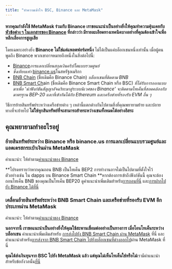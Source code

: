 ```yaml
---
title: "ทำความเข้าใจ BSC, Binance และ MetaMask"
---
```


#### หากคุณกำลังใช้ MetaMask ร่วมกับ Binance เราขอแนะนำเป็นอย่างยิ่งให้คุณทำความคุ้นเคยกับ[หัวข้อต่าง ๆ ในเอกสารของ Binance](https://docs.binance.org/smart-chain/wallet/metamask.html) ที่กล่าวว่า มีรายละเอียดทางเทคนิคบางอย่างที่คุณ**ต้องเข้าใจเพื่อหลีกเลี่ยงการสูญเสีย**

โดยเฉพาะอย่างยิ่ง **Binance ไม่ใช่แค่แพลตฟอร์มหนึ่ง** ไม่ได้เป็นแค่บล็อกเชนหนึ่งเท่านั้น เมื่อผู้คนพูดถึง Binance พวกเขาอาจหมายถึงหนึ่งในสิ่งต่อไปนี้:

- [Binance](https://www.binance.com/en)_การแลกเปลี่ยนสกุลเงินคริปโตแบบรวมศูนย์_
- _ซึ่งเทียบเท่า_ [binance.us](https://www.binance.us/en/home)ในสหรัฐอเมริกา
- [BNB Chain](https://www.binance.com/en/blog/all/binance-chain-blockchain-for-exchanging-the-world-304219301536473088) (ชื่อเดิมคือ Binance Chain) _บล็อกเชนที่ติดตาม BNB_
- [BNB Smart Ch](https://www.binance.org/en/smartChain)ain (ชื่อเดิมคือ Binance Smart Chain หรือ BSC) _ที่ได้รับการออกแบบมาเพื่อ 'นำฟังก์ชันสัญญาอัจฉริยะมาสู่ระบบนิเวศของ Binance' จะติดตามโทเค็นที่สอดคล้องกับมาตรฐาน BEP-20 และที่เข้ากันได้กับ Ethereum และเครือข่ายที่รองรับ EVM อื่น ๆ_

วิธีการย้ายสินทรัพย์ระหว่างเครือข่ายต่าง ๆ เหล่านี้แตกต่างกันไปตามสิ่งที่คุณพยายามย้าย และปลายทางที่จะย้ายไป **ไม่ใช่ทุกสินทรัพย์ที่จะสามารถย้ายระหว่างเชนทั้งหมดได้อย่างอิสระ**

## คุณพยายามทำอะไรอยู่

### ย้ายสินทรัพย์ระหว่าง Binance หรือ binance.us การแลกเปลี่ยนแบบรวมศูนย์และแอดเดรสกระเป๋าเงินผ่าน MetaMask

คำแนะนำ: ให้ทำตาม[คำแนะนำของ Binance](https://www.binance.com/en/support/faq/115003670492)

**โปรดทราบว่าหากคุณถอน BNB เป็นโทเค็น BEP2 การทำงานอาจไม่เป็นไปตามที่ตั้งใจไว้ ตัวอย่างเช่น ใน dapps บน Binance Smart Chain **หากต้องการเข้าถึงฟังก์ชันนี้ คุณจะต้องถอนโทเค็น BNB ของคุณเป็นโทเค็น BEP20 ดูคำแนะนำเพิ่มเติมสำหรับ[การถอนที่นี่](/networks-and-sidechains/binance/receiving-funds-from-binance) และ[การฝากไปยัง Binance ได้ที่นี่](/networks-and-sidechains/binance/transferring-assets-to-the-binance-exchange)

### เคลื่อนย้ายสินทรัพย์ระหว่าง BNB Smart Chain และเครือข่ายที่รองรับ EVM อีกประเภทผ่าน MetaMask

คำแนะนำ: ให้ทำตาม[คำแนะนำของ Binance](https://academy.binance.com/en/articles/how-to-recover-crypto-transferred-to-the-wrong-network-on-binance)

**นอกจากนี้ เราขอแนะนำเป็นอย่างยิ่งให้คุณใช้สะพานเชื่อมต่ออย่างเป็นทางการ เมื่อโอนโทเค็นระหว่างบล็อกเชน** คำแนะนำเพิ่มเติมสำหรับ [การส่งไปยัง BNB Smart Chain ผ่าน MetaMask](/networks-and-sidechains/binance/sending-assets-to-binance-bnb-smart-chain) ที่นี่ และคำแนะนำสำหรับ[การส่งจาก BNB Smart Chain ไปยังบล็อกเชนที่ต่างออกไป](/networks-and-sidechains/binance/how-to-send-tokens-from-bsc-to-ethereum-or-other-chains)ผ่าน MetaMask ที่นี่

**คุณได้ส่งเงินทุนจาก BSC ไปยัง MetaMask แล้ว แต่คุณไม่เห็นโทเค็นใช่หรือไม่**เรามีคำแนะนำสำหรับข้อกังวลนั้น[ที่นี่](/managing-my-tokens/moving-your-tokens/i-have-sent-funds-from-binance-smart-chain-to-metamask-but-i-dont-see-the-tokens-in-my-metamask-wallet)
